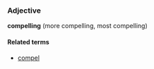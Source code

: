 ===Adjective===
'''compelling''' (more compelling, most compelling)

====Related terms====
*[[compel]]